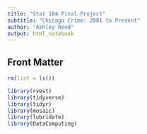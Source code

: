 ```yaml
---
title: "Stat 184 Final Project"
subtitle: "Chicago Crime: 2001 to Present"
author: "Ashley Reed"
output: html_notebook
---
```


## Front Matter

```r

rm(list = ls())

library(rvest)
library(tidyverse)
library(tidyr)
library(mosaic)
library(lubridate)
library(DataComputing)

```